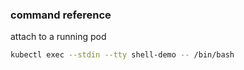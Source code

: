 ### command reference

attach to a running pod

```bash
kubectl exec --stdin --tty shell-demo -- /bin/bash
```
